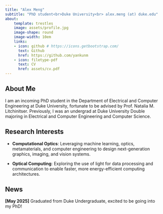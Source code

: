 ```yaml
---
title: "Alex Meng"
subtitle: "PhD student<br>Duke University<br> alex.meng (at) duke.edu"
about:
    template: trestles
    image: assets/profile.jpg
    image-shape: round
    image-width: 10em
    links:
    - icon: github # https://icons.getbootstrap.com/
      text: Github
      href: https://github.com/yankunm
    - icon: filetype-pdf
      text: CV
      href: assets/cv.pdf
---
```


## About Me

I am an incoming PhD student in the Department of Electrical and Computer Engineering at Duke University, fortunate to be advised by Prof. Natalia M. Litchinitser. Previously, I was an undergrad at Duke University Double majoring in Electrical and Computer Engineering and Computer Science.

## Research Interests

* **Computational Optics**: Leveraging machine learning, optics, metamaterials, and computer engineering to design next-generation graphics, imaging, and vision systems.
 
* **Optical Computing**: Exploring the use of light for data processing and communication to enable faster, more energy-efficient computing architectures.


## News

**[May 2025]** Graduated from Duke Undergraduate, excited to be going into my PhD!

<!-- ## Publications -->


<!-- ## Services -->

